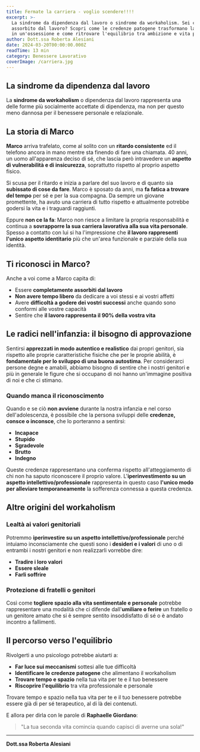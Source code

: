 ```yaml
---
title: Fermate la carriera - voglio scendere!!!!
excerpt: >-
  La sindrome da dipendenza dal lavoro o sindrome da workaholism. Sei completamente 
  assorbito dal lavoro? Scopri come le credenze patogene trasformano la carriera 
  in un'ossessione e come ritrovare l'equilibrio tra ambizione e vita personale.
author: Dott.ssa Roberta Alesiani
date: 2024-03-20T00:00:00.000Z
readTime: 13 min
category: Benessere Lavorativo
coverImage: /carriera.jpg
---
```


## La sindrome da dipendenza dal lavoro

La **sindrome da workaholism** o dipendenza dal lavoro rappresenta una delle forme più socialmente accettate di dipendenza, ma non per questo meno dannosa per il benessere personale e relazionale.

## La storia di Marco

**Marco** arriva trafelato, come al solito con un **ritardo consistente** ed il telefono ancora in mano mentre sta finendo di fare una chiamata. 40 anni, un uomo all'apparenza deciso di sé, che lascia però intravedere un **aspetto di vulnerabilità e di insicurezza**, soprattutto rispetto al proprio aspetto fisico. 

Si scusa per il ritardo e inizia a parlare del suo lavoro e di quanto sia **subissato di cose da fare**. Marco è sposato da anni, ma **fa fatica a trovare del tempo** per sé e per la sua compagna. Da sempre un giovane promettente, ha avuto una carriera di tutto rispetto e attualmente potrebbe godersi la vita e i traguardi raggiunti. 

Eppure **non ce la fa**: Marco non riesce a limitare la propria responsabilità e continua a **sovrapporre la sua carriera lavorativa alla sua vita personale**. Spesso a contatto con lui si ha l'impressione che **il lavoro rappresenti l'unico aspetto identitario** più che un'area funzionale e parziale della sua identità.

## Ti riconosci in Marco?

Anche a voi come a Marco capita di:

- Essere **completamente assorbiti dal lavoro**
- **Non avere tempo libero** da dedicare a voi stessi e ai vostri affetti
- Avere **difficoltà a godere dei vostri successi** anche quando sono conformi alle vostre capacità
- Sentire che **il lavoro rappresenta il 90% della vostra vita**

## Le radici nell'infanzia: il bisogno di approvazione

Sentirsi **apprezzati in modo autentico e realistico** dai propri genitori, sia rispetto alle proprie caratteristiche fisiche che per le proprie abilità, è **fondamentale per lo sviluppo di una buona autostima**. Per considerarci persone degne e amabili, abbiamo bisogno di sentire che i nostri genitori e più in generale le figure che si occupano di noi hanno un'immagine positiva di noi e che ci stimano.

### Quando manca il riconoscimento

Quando e se ciò **non avviene** durante la nostra infanzia e nel corso dell'adolescenza, è possibile che la persona sviluppi delle **credenze, consce o inconsce**, che lo porteranno a sentirsi:

- **Incapace**
- **Stupido**
- **Sgradevole**
- **Brutto**
- **Indegno**

Queste credenze rappresentano una conferma rispetto all'atteggiamento di chi non ha saputo riconoscere il proprio valore. L'**iperinvestimento su un aspetto intellettivo/professionale** rappresenta in questo caso **l'unico modo per alleviare temporaneamente** la sofferenza connessa a questa credenza.

## Altre origini del workaholism

### Lealtà ai valori genitoriali

Potremmo **iperinvestire su un aspetto intellettivo/professionale** perché intuiamo inconsciamente che questi sono i **desideri e i valori** di uno o di entrambi i nostri genitori e non realizzarli vorrebbe dire:

- **Tradire i loro valori**
- **Essere sleale**
- **Farli soffrire**

### Protezione di fratelli o genitori

Così come **togliere spazio alla vita sentimentale e personale** potrebbe rappresentare una modalità che ci difende dall'**umiliare o ferire** un fratello o un genitore amato che si è sempre sentito insoddisfatto di sé o è andato incontro a fallimenti.

## Il percorso verso l'equilibrio

Rivolgerti a uno psicologo potrebbe aiutarti a:

- **Far luce sui meccanismi** sottesi alle tue difficoltà
- **Identificare le credenze patogene** che alimentano il workaholism
- **Trovare tempo e spazio** nella tua vita per te e il tuo benessere
- **Riscoprire l'equilibrio** tra vita professionale e personale

Trovare tempo e spazio nella tua vita per te e il tuo benessere potrebbe essere già di per sé terapeutico, al di là dei contenuti. 

E allora per dirla con le parole di **Raphaelle Giordano**:

> "La tua seconda vita comincia quando capisci di averne una sola!"

---

**Dott.ssa Roberta Alesiani**


